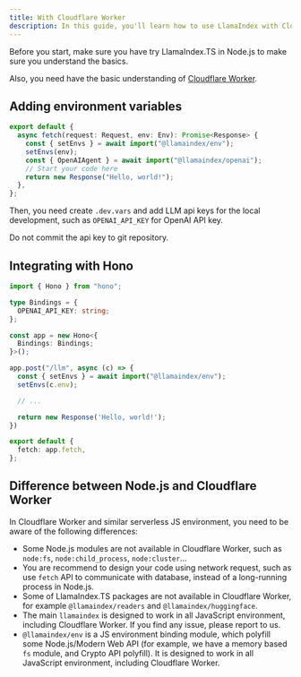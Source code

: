 ```yaml
---
title: With Cloudflare Worker
description: In this guide, you'll learn how to use LlamaIndex with CloudFlare Worker
---
```


Before you start, make sure you have try LlamaIndex.TS in Node.js to make sure you understand the basics.

<Card
  title="Getting Started with LlamaIndex.TS in Node.js"
  href="/docs/llamaindex/getting_started/installation/node"
/>

Also, you need have the basic understanding of <a href='https://developers.cloudflare.com/workers/'><SiCloudflareworkers className="inline mr-2" color="#F38020" />Cloudflare Worker</a>.

## Adding environment variables

```ts
export default {
  async fetch(request: Request, env: Env): Promise<Response> {
    const { setEnvs } = await import("@llamaindex/env");
    setEnvs(env);
    const { OpenAIAgent } = await import("@llamaindex/openai");
    // Start your code here
    return new Response("Hello, world!");
  },
};
```

Then, you need create `.dev.vars` and add LLM api keys for the local development, such as `OPENAI_API_KEY` for OpenAI API key.

<Callout type="warn">Do not commit the api key to git repository.</Callout>

## Integrating with Hono

```ts
import { Hono } from "hono";

type Bindings = {
  OPENAI_API_KEY: string;
};

const app = new Hono<{
  Bindings: Bindings;
}>();

app.post("/llm", async (c) => {
  const { setEnvs } = await import("@llamaindex/env");
  setEnvs(c.env);

  // ...

  return new Response('Hello, world!');
})

export default {
  fetch: app.fetch,
};
```

## Difference between Node.js and Cloudflare Worker

In Cloudflare Worker and similar serverless JS environment, you need to be aware of the following differences:

- Some Node.js modules are not available in Cloudflare Worker, such as `node:fs`, `node:child_process`, `node:cluster`...
- You are recommend to design your code using network request, such as use `fetch` API to communicate with database, instead of a long-running process in Node.js.
- Some of LlamaIndex.TS packages are not available in Cloudflare Worker, for example `@llamaindex/readers` and `@llamaindex/huggingface`.
- The main `llamaindex` is designed to work in all JavaScript environment, including Cloudflare Worker. If you find any issue, please report to us.
- `@llamaindex/env` is a JS environment binding module, which polyfill some Node.js/Modern Web API (for example, we have a memory based `fs` module, and Crypto API polyfill). It is designed to work in all JavaScript environment, including Cloudflare Worker.



